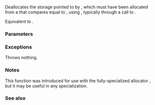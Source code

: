 {{cpp/memory/polymorphic_allocator/title|deallocate_object}}
{{cpp/memory/polymorphic_allocator/navbar}}

{{ddcl|since=c++20|1= 
template&lt; class U &gt;
void deallocate_object( U* p, std::size_t n = 1 );
}}

Deallocates the storage pointed to by {{c|p}}, which must have been allocated from a {{lc|std::pmr::memory_resource}} {{c|x}} that compares equal to {{c|*resource()}}, using {{c|x.allocate(n * sizeof(U), alignof(U))}}, typically through a call to {{c|allocate_object&lt;U&gt;(n)}}.

Equivalent to {{c|deallocate_bytes(p, n * sizeof(U), alignof(U));}}.

===Parameters===
{{par begin}}
{{par|p|pointer to memory to deallocate}}
{{par|n|number of objects of type U the memory was for}}
{{par end}}

===Exceptions===
Throws nothing.

===Notes===
This function was introduced for use with the fully-specialized allocator {{c|std::pmr::polymorphic_allocator&lt;&gt;}}, but it may be useful in any specialization.

===See also===
{{dsc begin}}
{{dsc inc|cpp/memory/polymorphic_allocator/dsc deallocate_bytes}}
{{dsc inc|cpp/memory/polymorphic_allocator/dsc delete_object}}
{{dsc inc|cpp/memory/allocator traits/dsc deallocate}}
{{dsc inc|cpp/memory/memory resource/dsc deallocate}}
{{dsc end}}

{{langlinks|es|ja|ru|zh}}